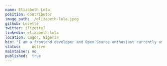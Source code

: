 ---
name: Elizabeth Lola
position: Contributor
image_path: ./elizabeth-lola.jpeg
github: Lezette
twitter: ilizette7
linkedin: elizabeth-lola
location: Lagos, Nigeria
bio: "I am a frontend developer and Open Source enthusiast currently using react and nuxt to build web-accessible and user-friendly websites. I also enjoy writing technical articles. I spend my weekends reading other people's codes or daydreaming."
status:     Active
maintainer: no
published:  true
---
